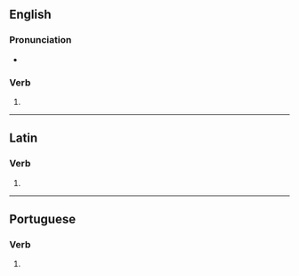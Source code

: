 ==English==

===Pronunciation===
* {{a|US}} {{IPA|en|/koʊ.əˈlɛs.ɪz/}}

===Verb===
{{head|en|verb form}}

# {{en-third-person singular of|coalesce}}

----

==Latin==

===Verb===
{{la-verb-form|coalēscēs}}

# {{inflection of|la|coalēscō||2|s|futr|actv|indc}}

----

==Portuguese==

===Verb===
{{head|pt|verb form}}

# {{pt-verb-form-of|coalescer}}